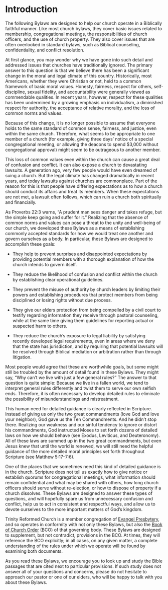 # Introduction

The following Bylaws are designed to help our church operate in a Biblically faithful manner. Like most church bylaws, they cover basic issues related to membership, congregational meetings, the responsibilities of church officers, and the use of church property. They also cover issues that are often overlooked in standard bylaws, such as Biblical counseling, confidentiality, and conflict resolution.

At first glance, you may wonder why we have gone into such detail and addressed issues that churches have traditionally ignored. The primary answer to this question is that we believe there has been a significant change in the moral and legal climate of this country. Historically, most Americans, whether they were Christian or not, held to a common framework of basic moral values. Honesty, fairness, respect for others, self-discipline, sexual fidelity, and accountability were generally viewed as commendable qualities. In recent years, however, respect for these qualities has been undermined by a growing emphasis on individualism, a diminished respect for authority, the acceptance of relative morality, and the loss of common norms and values.

Because of this change, it is no longer possible to assume that everyone holds to the same standard of common sense, fairness, and justice, even within the same church. Therefore, what seems to be appropriate to one member of a church (for example, giving three days' notice of a special congregational meeting, or allowing the deacons to spend \$3,000 without congregational approval) might seem to be outrageous to another member.

This loss of common values even within the church can cause a great deal of confusion and conflict. It can also expose a church to devastating lawsuits. A generation ago, very few people would have even dreamed of suing a church. But the legal climate has changed dramatically in recent years, and today lawsuits against churches are commonplace. Part of the reason for this is that people have differing expectations as to how a church should conduct its affairs and treat its members. When these expectations are not met, a lawsuit often follows, which can ruin a church both spiritually and financially.

As Proverbs 22:3 warns, "A prudent man sees danger and takes refuge, but the simple keep going and suffer for it." Realizing that the absence of common norms and values can pose a threat to the unity and well-being of our church, we developed these Bylaws as a means of establishing commonly accepted standards for how we would treat one another and govern ourselves as a body. In particular, these Bylaws are designed to accomplish these goals:

- They help to prevent surprises and disappointed expectations by providing potential members with a thorough explanation of how the church intends to govern itself.

- They reduce the likelihood of confusion and conflict within the church by establishing clear operational guidelines.

- They prevent the misuse of authority by church leaders by limiting their powers and establishing procedures that protect members from being disciplined or losing rights without due process.

- They give our elders protection from being compelled by a civil court to testify regarding information they receive through pastoral counseling, while at the same time giving them guidelines for reporting actual or suspected harm to others.

- They reduce the church's exposure to legal liability by satisfying recently developed legal require­ments, even in areas where we deny that the state has jurisdiction, and by requiring that potential lawsuits will be resolved through Biblical mediation or arbitration rather than through litigation.

Most people would agree that these are worthwhile goals, but some might still be troubled by the amount of detail found in these Bylaws. They might say, "Why can't we live with just a few general rules?" The answer to that question is quite simple: Because we live in a fallen world, we tend to interpret general rules differently and twist them to serve our own selfish ends. Therefore, it is often necessary to develop detailed rules to eliminate the possibility of misunderstandings and mistreatment.

This human need for detailed guidance is clearly reflected in Scripture. Instead of giving us only the two great commandments (love God and love your neighbor), God gave us the Ten Commandments. And he didn't stop there. Realizing our weakness and our sinful tendency to ignore or distort his commandments, God instructed Moses to set forth dozens of detailed laws on how we should behave (see Exodus, Leviticus, and Deuteronomy). All of these laws are summed up in the two great commandments, but even Jesus knew that until the world is renewed, we will still need the helpful guidance of the more detailed moral principles set forth throughout Scripture (see Matthew 5:17--7:6).

One of the places that we sometimes need this kind of detailed guidance is in the church. Scripture does not tell us exactly how to give notice or establish quorums for congregational meetings, what information should remain confidential and what may be shared with others, how long church officers should serve without re-election, or how to dispose of property if a church dissolves. These Bylaws are designed to answer these types of questions, and will hopefully spare us from unnecessary confusion and conflict, help us to act in consistent and respectful ways, and allow us to devote ourselves to the more important matters of God's kingdom.

Trinity Reformed Church is a member congregation of [Evangel Presbytery](https://evangelpresbytery.com), and so operates in conformity with not only these Bylaws, but also the [Book of Church Order](https://bco.evangelpresbytery.com) (BCO) of that governing body. These Bylaws are designed to supplement, but not contradict, provisions in the BCO. At times, they will reference the BCO explicitly; in all cases, on any given matter, a complete understanding of the rules under which we operate will be found by examining both documents.

As you read these Bylaws, we encourage you to look up and study the Bible passages that are cited next to particular provisions. If such study does not answer all of your questions and concerns, please do not hesitate to approach our pastor or one of our elders, who will be happy to talk with you about these Bylaws.